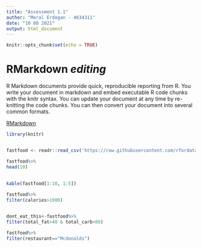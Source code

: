 ```yaml
---
title: "Assessment 1.1"
author: "Meral Erdogan - 4634311"
date: "10 08 2021"
output: html_document
---
```


```r
knitr::opts_chunk$set(echo = TRUE)
```

# RMarkdown ***editing***



R Markdown documents provide quick, reproducible reporting from R. You write your document in markdown and embed executable R code chunks with the knitr syntax. You can update your document at any time by re-knitting the code chunks. You can then convert your document into several common formats.



[RMarkdown](https://rmarkdown.rstudio.com/lesson-8.html)


```r

library(knitr)


fastfood <- readr::read_csv('https://raw.githubusercontent.com/rfordatascience/tidytuesday/master/data/2018/2018-09-04/fastfood_calories.csv')

fastfood%>%
head(10)
  
 
kable(fastfood[1:10, 1:5])

fastfood%>% 
filter(calories>1000)  


dont_eat_this<-fastfood%>% 
filter(total_fat>40 & total_carb>80)

fastfood%>% 
filter(restaurant=="Mcdonalds")


```

